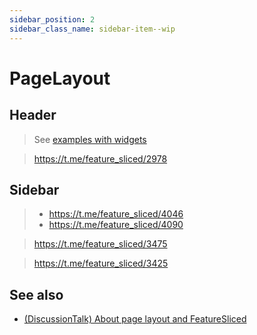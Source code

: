 ```yaml
---
sidebar_position: 2
sidebar_class_name: sidebar-item--wip
---
```



# PageLayout

<WIP ticket="174" />

## Header

> See [examples with widgets](/docs/concepts/decomposition/referencewidgets#application-header)

> https://t.me/feature_sliced/2978

## Sidebar

> - https://t.me/feature_sliced/4046
> - https://t.me/feature_sliced/4090

> https://t.me/feature_sliced/3475

> https://t.me/feature_sliced/3425

## See also

- [(DiscussionTalk) About page layout and FeatureSliced](https://youtu.be/b_nBvHWqxP8?t=4452)

